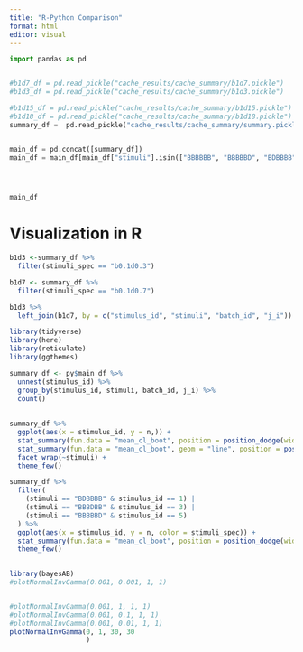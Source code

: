 ```yaml
---
title: "R-Python Comparison"
format: html
editor: visual
---
```


```python
import pandas as pd


#b1d7_df = pd.read_pickle("cache_results/cache_summary/b1d7.pickle")
#b1d3_df = pd.read_pickle("cache_results/cache_summary/b1d3.pickle")

#b1d15_df = pd.read_pickle("cache_results/cache_summary/b1d15.pickle")
#b1d18_df = pd.read_pickle("cache_results/cache_summary/b1d18.pickle")
summary_df =  pd.read_pickle("cache_results/cache_summary/summary.pickle")


main_df = pd.concat([summary_df])
main_df = main_df[main_df["stimuli"].isin(["BBBBBB", "BBBBBD", "BDBBBB", "BBBDBB"])]




main_df

```


# Visualization in R 

```R
b1d3 <-summary_df %>% 
  filter(stimuli_spec == "b0.1d0.3") 

b1d7 <- summary_df %>% 
  filter(stimuli_spec == "b0.1d0.7")

b1d3 %>% 
  left_join(b1d7, by = c("stimulus_id", "stimuli", "batch_id", "j_i")) 
```


```R
library(tidyverse)
library(here)
library(reticulate)
library(ggthemes)

summary_df <- py$main_df %>% 
  unnest(stimulus_id) %>% 
  group_by(stimulus_id, stimuli, batch_id, j_i) %>% 
  count() 
  
  
summary_df %>% 
  ggplot(aes(x = stimulus_id, y = n,)) + 
  stat_summary(fun.data = "mean_cl_boot", position = position_dodge(width = .4)) + 
  stat_summary(fun.data = "mean_cl_boot", geom = "line", position = position_dodge(width = .4)) + 
  facet_wrap(~stimuli) + 
  theme_few()

```


```r
summary_df %>% 
  filter(
    (stimuli == "BDBBBB" & stimulus_id == 1) | 
    (stimuli == "BBBDBB" & stimulus_id == 3) | 
    (stimuli == "BBBBBD" & stimulus_id == 5) 
  ) %>% 
  ggplot(aes(x = stimulus_id, y = n, color = stimuli_spec)) + 
  stat_summary(fun.data = "mean_cl_boot", position = position_dodge(width = .4)) + 
  theme_few()
 
```


```r
library(bayesAB)
#plotNormalInvGamma(0.001, 0.001, 1, 1)


#plotNormalInvGamma(0.001, 1, 1, 1)
#plotNormalInvGamma(0.001, 0.1, 1, 1)
#plotNormalInvGamma(0.001, 0.01, 1, 1)
plotNormalInvGamma(0, 1, 30, 30
                   )

```

